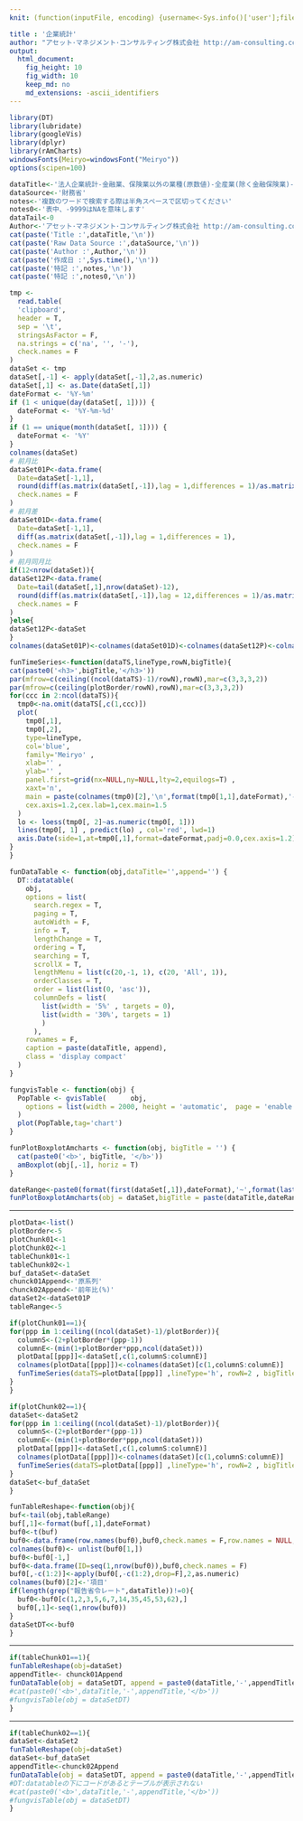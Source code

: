 ```yaml
---
knit: (function(inputFile, encoding) {username<-Sys.info()['user'];fileName<-'defaultPath.csv';pathToFile <-paste0('C:/Users/', username,'/Desktop/pathToCSV/');setwd(pathToFile);buf0<-read.csv(fileName,header = F,skip = 0,stringsAsFactor = F,check.names = F,fileEncoding = 'utf-8');rmarkdown::render(inputFile, encoding = encoding, output_file = paste0('C:/Users/',username,buf0[2,1],'charts/','am-consulting.co.jp-',format(Sys.time(),'%Y-%m-%d-%H-%M-%S'),'.html')) })

title : '企業統計'
author: "アセット･マネジメント･コンサルティング株式会社 http://am-consulting.co.jp"
output: 
  html_document:
    fig_height: 10
    fig_width: 10
    keep_md: no
    md_extensions: -ascii_identifiers 
---
```

<link href="http://knowledgevault.saecanet.com/components/rmarkdown-html.css" rel="stylesheet">
<style>
.main-container {
	max-width: 1380px;
	margin-left: auto;
	margin-right: auto;
}
</style>

```r
library(DT)
library(lubridate)
library(googleVis)
library(dplyr)
library(rAmCharts)
windowsFonts(Meiryo=windowsFont("Meiryo"))
options(scipen=100)
```

```r
dataTitle<-'法人企業統計-金融業、保険業以外の業種(原数値)-全産業(除く金融保険業)-全規模-過去20年間の流動資産推移 年度データ '
dataSource<-'財務省'
notes<-'複数のワードで検索する際は半角スペースで区切ってください'
notes0<-'表中、-9999はNAを意味します'
dataTail<-0 
Author<-'アセット･マネジメント･コンサルティング株式会社 http://am-consulting.co.jp'
cat(paste('Title :',dataTitle,'\n'))
cat(paste('Raw Data Source :',dataSource,'\n'))
cat(paste('Author :',Author,'\n'))
cat(paste('作成日 :',Sys.time(),'\n'))
cat(paste('特記 :',notes,'\n'))
cat(paste('特記 :',notes0,'\n'))
```

```r
tmp <-
  read.table(
  'clipboard',
  header = T,
  sep = '\t',
  stringsAsFactor = F,
  na.strings = c('na', '', '-'),
  check.names = F
)
dataSet <- tmp
dataSet[,-1] <- apply(dataSet[,-1],2,as.numeric)
dataSet[,1] <- as.Date(dataSet[,1])
dateFormat <- '%Y-%m'
if (1 < unique(day(dataSet[, 1]))) {
  dateFormat <- '%Y-%m-%d'
}
if (1 == unique(month(dataSet[, 1]))) {
  dateFormat <- '%Y'
}
colnames(dataSet)
# 前月比  
dataSet01P<-data.frame(
  Date=dataSet[-1,1],  
  round(diff(as.matrix(dataSet[,-1]),lag = 1,differences = 1)/as.matrix(dataSet[-nrow(dataSet),-1])*100,2),
  check.names = F
)
# 前月差  
dataSet01D<-data.frame(
  Date=dataSet[-1,1],  
  diff(as.matrix(dataSet[,-1]),lag = 1,differences = 1),
  check.names = F
)
# 前月同月比
if(12<nrow(dataSet)){
dataSet12P<-data.frame(
  Date=tail(dataSet[,1],nrow(dataSet)-12),  
  round(diff(as.matrix(dataSet[,-1]),lag = 12,differences = 1)/as.matrix(head(dataSet[,-1],nrow(dataSet)-12))*100,2),
  check.names = F
)
}else{
dataSet12P<-dataSet  
}
colnames(dataSet01P)<-colnames(dataSet01D)<-colnames(dataSet12P)<-colnames(dataSet)
```

```r
funTimeSeries<-function(dataTS,lineType,rowN,bigTitle){
cat(paste0('<h3>',bigTitle,'</h3>'))  
par(mfrow=c(ceiling((ncol(dataTS)-1)/rowN),rowN),mar=c(3,3,3,2))
par(mfrow=c(ceiling(plotBorder/rowN),rowN),mar=c(3,3,3,2))
for(ccc in 2:ncol(dataTS)){ 
  tmp0<-na.omit(dataTS[,c(1,ccc)])
  plot(
    tmp0[,1],
    tmp0[,2],
    type=lineType,
    col='blue',
    family='Meiryo' ,
    xlab='' ,
    ylab='' ,
    panel.first=grid(nx=NULL,ny=NULL,lty=2,equilogs=T) ,
    xaxt='n',
    main = paste(colnames(tmp0)[2],'\n',format(tmp0[1,1],dateFormat),'-',format(tmp0[nrow(tmp0),1],dateFormat)),
    cex.axis=1.2,cex.lab=1,cex.main=1.5
  )
  lo <- loess(tmp0[, 2]~as.numeric(tmp0[, 1]))
  lines(tmp0[, 1] , predict(lo) , col='red', lwd=1)  
  axis.Date(side=1,at=tmp0[,1],format=dateFormat,padj=0.0,cex.axis=1.2)
}
}
```

```r
funDataTable <- function(obj,dataTitle='',append='') {
  DT::datatable(
    obj,
    options = list(
      search.regex = T,
      paging = T,
      autoWidth = F,
      info = T,
      lengthChange = T,
      ordering = T,
      searching = T,
      scrollX = T,
      lengthMenu = list(c(20,-1, 1), c(20, 'All', 1)),
      orderClasses = T,
      order = list(list(0, 'asc')),
      columnDefs = list(
        list(width = '5%' , targets = 0),
        list(width = '30%', targets = 1)
        )
      ),
    rownames = F,
    caption = paste(dataTitle, append),
    class = 'display compact'
  )
}

fungvisTable <- function(obj) {
  PopTable <- gvisTable(      obj, 
    options = list(width = 2000, height = 'automatic',  page = 'enable' ,  pageSize=30)
  )
  plot(PopTable,tag='chart')
}  
```

```r
funPlotBoxplotAmcharts <- function(obj, bigTitle = '') {
  cat(paste0('<b>', bigTitle, '</b>'))
  amBoxplot(obj[,-1], horiz = T)
}
```

```r
dateRange<-paste0(format(first(dataSet[,1]),dateFormat),'~',format(last(dataSet[,1]),dateFormat))
funPlotBoxplotAmcharts(obj = dataSet,bigTitle = paste(dataTitle,dateRange,'. Powered By https://www.amcharts.com/'))
```
<hr>  
```r
plotData<-list()
plotBorder<-5
plotChunk01<-1
plotChunk02<-1
tableChunk01<-1
tableChunk02<-1
buf_dataSet<-dataSet
chunck01Append<-'原系列'
chunck02Append<-'前年比(%)'
dataSet2<-dataSet01P
tableRange<-5
```

```r
if(plotChunk01==1){
for(ppp in 1:ceiling((ncol(dataSet)-1)/plotBorder)){
  columnS<-(2+plotBorder*(ppp-1))
  columnE<-(min(1+plotBorder*ppp,ncol(dataSet)))
  plotData[[ppp]]<-dataSet[,c(1,columnS:columnE)]
  colnames(plotData[[ppp]])<-colnames(dataSet)[c(1,columnS:columnE)]
  funTimeSeries(dataTS=plotData[[ppp]] ,lineType='h', rowN=2 , bigTitle=paste0(dataTitle,'-',chunck01Append))
}
}  
```

```r
if(plotChunk02==1){
dataSet<-dataSet2  
for(ppp in 1:ceiling((ncol(dataSet)-1)/plotBorder)){
  columnS<-(2+plotBorder*(ppp-1))
  columnE<-(min(1+plotBorder*ppp,ncol(dataSet)))
  plotData[[ppp]]<-dataSet[,c(1,columnS:columnE)]
  colnames(plotData[[ppp]])<-colnames(dataSet)[c(1,columnS:columnE)]
  funTimeSeries(dataTS=plotData[[ppp]] ,lineType='h', rowN=2 , bigTitle=paste0(dataTitle,'-',chunck02Append))
}
dataSet<-buf_dataSet
}  
```

```r
funTableReshape<-function(obj){
buf<-tail(obj,tableRange)
buf[,1]<-format(buf[,1],dateFormat)
buf0<-t(buf)
buf0<-data.frame(row.names(buf0),buf0,check.names = F,row.names = NULL,stringsAsFactors = F)
colnames(buf0)<- unlist(buf0[1,])
buf0<-buf0[-1,]
buf0<-data.frame(ID=seq(1,nrow(buf0)),buf0,check.names = F)
buf0[,-c(1:2)]<-apply(buf0[,-c(1:2),drop=F],2,as.numeric)
colnames(buf0)[2]<-'項目'
if(length(grep("報告省令レート",dataTitle))!=0){
  buf0<-buf0[c(1,2,3,5,6,7,14,35,45,53,62),]
  buf0[,1]<-seq(1,nrow(buf0))
}
dataSetDT<<-buf0
}
```
<hr>
```r
if(tableChunk01==1){
funTableReshape(obj=dataSet)
appendTitle<- chunck01Append
funDataTable(obj = dataSetDT, append = paste0(dataTitle,'-',appendTitle))
#cat(paste0('<b>',dataTitle,'-',appendTitle,'</b>'))  
#fungvisTable(obj = dataSetDT)
}
```
<hr>
```r
if(tableChunk02==1){
dataSet<-dataSet2
funTableReshape(obj=dataSet)
dataSet<-buf_dataSet
appendTitle<-chunck02Append
funDataTable(obj = dataSetDT, append = paste0(dataTitle,'-',appendTitle))
#DT:datatableの下にコードがあるとテーブルが表示されない
#cat(paste0('<b>',dataTitle,'-',appendTitle,'</b>'))
#fungvisTable(obj = dataSetDT)
}
```